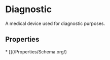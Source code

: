   
# Diagnostic

A medical device used for diagnostic purposes.

## Properties

<Grid>
* [](/Properties/Schema.org/)
</Grid>

